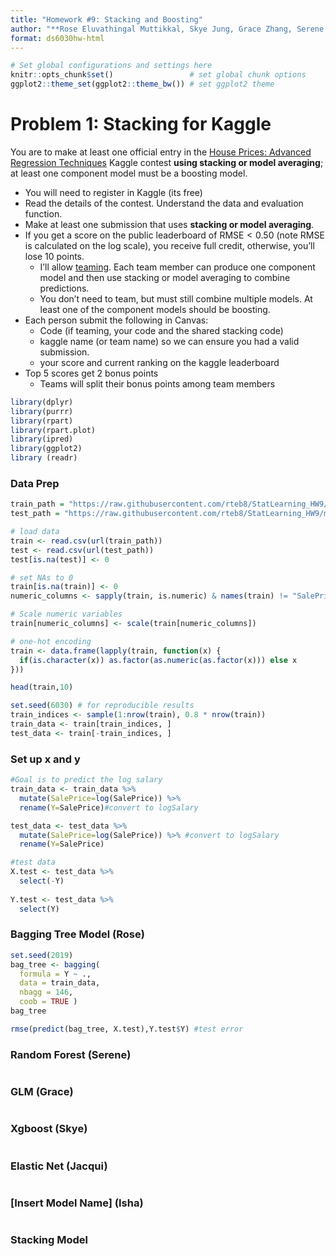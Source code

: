 ```yaml
---
title: "Homework #9: Stacking and Boosting" 
author: "**Rose Eluvathingal Muttikkal, Skye Jung, Grace Zhang, Serene Lu, Jacqui Unciano, Isha Thrukal**"
format: ds6030hw-html
---
```



```r
# Set global configurations and settings here
knitr::opts_chunk$set()                 # set global chunk options
ggplot2::theme_set(ggplot2::theme_bw()) # set ggplot2 theme
```


# Problem 1: Stacking for Kaggle

You are to make at least one official entry in the [House Prices: Advanced Regression Techniques](https://www.kaggle.com/c/house-prices-advanced-regression-techniques/overview) Kaggle contest **using stacking or model averaging**; at least one component model must be a boosting model. 

- You will need to register in Kaggle (its free)
- Read the details of the contest. Understand the data and evaluation function.
- Make at least one submission that uses **stacking or model averaging**. 
- If you get a score on the public leaderboard of $\text{RMSE}<0.50$ (note RMSE is calculated on the log scale), you receive full credit, otherwise, you'll lose 10 points. 
    - I'll allow [teaming](https://www.kaggle.com/c/house-prices-advanced-regression-techniques/team). Each team member can produce one component model and then use stacking or model averaging to combine predictions. 
    - You don't need to team, but must still combine multiple models. At least one of the component models should be boosting. 
- Each person submit the following in Canvas:
    - Code (if teaming, your code and the shared stacking code)
    - kaggle name (or team name) so we can ensure you had a valid submission. 
    - your score and current ranking on the kaggle leaderboard
- Top 5 scores get 2 bonus points
    - Teams will split their bonus points among team members

```r
library(dplyr)
library(purrr)
library(rpart) 
library(rpart.plot)
library(ipred)
library(ggplot2)
library (readr)
```

### Data Prep
    
```r
train_path = "https://raw.githubusercontent.com/rteb8/StatLearning_HW9/main/house-prices-advanced-regression-techniques/train.csv"
test_path = "https://raw.githubusercontent.com/rteb8/StatLearning_HW9/main/house-prices-advanced-regression-techniques/test.csv"

# load data
train <- read.csv(url(train_path))
test <- read.csv(url(test_path))
test[is.na(test)] <- 0

# set NAs to 0
train[is.na(train)] <- 0
numeric_columns <- sapply(train, is.numeric) & names(train) != "SalePrice"

# Scale numeric variables
train[numeric_columns] <- scale(train[numeric_columns])

# one-hot encoding
train <- data.frame(lapply(train, function(x) {
  if(is.character(x)) as.factor(as.numeric(as.factor(x))) else x
}))

head(train,10)
```

```r
set.seed(6030) # for reproducible results
train_indices <- sample(1:nrow(train), 0.8 * nrow(train))
train_data <- train[train_indices, ]
test_data <- train[-train_indices, ]
```

### Set up x and y
```r
#Goal is to predict the log salary 
train_data <- train_data %>% 
  mutate(SalePrice=log(SalePrice)) %>% 
  rename(Y=SalePrice)#convert to logSalary 

test_data <- test_data %>% 
  mutate(SalePrice=log(SalePrice)) %>% #convert to logSalary 
  rename(Y=SalePrice) 

#test data 
X.test <- test_data %>% 
  select(-Y)
  
Y.test <- test_data %>% 
  select(Y)  
```

### Bagging Tree Model (Rose)
```r
set.seed(2019)
bag_tree <- bagging(
  formula = Y ~ .,
  data = train_data,
  nbagg = 146,  
  coob = TRUE )
bag_tree
```

```r
rmse(predict(bag_tree, X.test),Y.test$Y) #test error
```


### Random Forest (Serene)
```r

```

### GLM (Grace)
```r

```

### Xgboost (Skye)
```r

```

### Elastic Net (Jacqui)
```r

```

### [Insert Model Name] (Isha)
```r

```


### Stacking Model
```r

```






